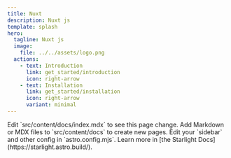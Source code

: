 ```yaml
---
title: Nuxt
description: Nuxt js
template: splash
hero:
  tagline: Nuxt js
  image:
    file: ../../assets/logo.png
  actions:
    - text: Introduction
      link: get_started/introduction
      icon: right-arrow
    - text: Installation
      link: get_started/installation
      icon: right-arrow
      variant: minimal
---
```



<CardGrid stagger>
	<Card title="Update content" icon="pencil">
		Edit `src/content/docs/index.mdx` to see this page change.
	</Card>
	<Card title="Add new content" icon="add-document">
		Add Markdown or MDX files to `src/content/docs` to create new pages.
	</Card>
	<Card title="Configure your site" icon="setting">
		Edit your `sidebar` and other config in `astro.config.mjs`.
	</Card>
	<Card title="Read the docs" icon="open-book">
		Learn more in [the Starlight Docs](https://starlight.astro.build/).
	</Card>
</CardGrid>

